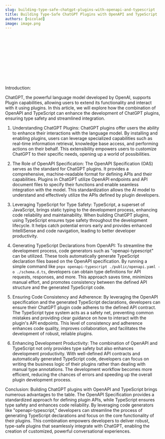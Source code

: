 ```yaml
---
slug: building-type-safe-chatgpt-plugins-with-openapi-and-typescript
title: Building Type-Safe ChatGPT Plugins with OpenAPI and TypeScript
authors: [nicolad]
image: image.png
---
```



<Svg />

Introduction:

ChatGPT, the powerful language model developed by OpenAI, supports Plugin capabilities, allowing users to extend its functionality and interact with it using plugins. In this article, we will explore how the combination of OpenAPI and TypeScript can enhance the development of ChatGPT plugins, ensuring type safety and streamlined integration.

1. Understanding ChatGPT Plugins:
   ChatGPT plugins offer users the ability to enhance their interactions with the language model. By installing and enabling plugins, users can leverage specialized capabilities such as real-time information retrieval, knowledge base access, and performing actions on their behalf. This extensibility empowers users to customize ChatGPT to their specific needs, opening up a world of possibilities.

2. The Role of OpenAPI Specification:
   The OpenAPI Specification (OAS) serves as the standard for ChatGPT plugins. It provides a comprehensive, machine-readable format for defining APIs and their capabilities. Plugins in ChatGPT utilize OpenAPI endpoints and API document files to specify their functions and enable seamless integration with the model. This standardization allows the AI model to understand and effectively utilize the APIs defined by plugin developers.

3. Leveraging TypeScript for Type Safety:
   TypeScript, a superset of JavaScript, brings static typing to the development process, enhancing code reliability and maintainability. When building ChatGPT plugins, using TypeScript ensures type safety throughout the development lifecycle. It helps catch potential errors early and provides enhanced IntelliSense and code navigation, leading to better developer productivity.

4. Generating TypeScript Declarations from OpenAPI:
   To streamline the development process, code generators such as "openapi-typescript" can be utilized. These tools automatically generate TypeScript declaration files based on the OpenAPI specification. By running a simple command like `pnpx openapi-typescript ./public/openapi.yaml -o ./schema.d.ts`, developers can obtain type definitions for API requests, responses, and more. This approach saves time, minimizes manual effort, and promotes consistency between the defined API structure and the generated TypeScript code.

5. Ensuring Code Consistency and Adherence:
   By leveraging the OpenAPI specification and the generated TypeScript declarations, developers can ensure their ChatGPT plugin code adheres to the defined API contract. The TypeScript type system acts as a safety net, preventing common mistakes and providing clear guidance on how to interact with the plugin's API endpoints. This level of consistency and adherence enhances code quality, improves collaboration, and facilitates the development of robust, reliable plugins.

6. Enhancing Development Productivity:
   The combination of OpenAPI and TypeScript not only provides type safety but also enhances development productivity. With well-defined API contracts and automatically generated TypeScript code, developers can focus on writing the business logic of their plugins rather than dealing with manual type annotations. The development workflow becomes more efficient, reducing the chances of errors and speeding up the overall plugin development process.

Conclusion:
Building ChatGPT plugins with OpenAPI and TypeScript brings numerous advantages to the table. The OpenAPI Specification provides a standardized approach for defining plugin APIs, while TypeScript ensures type safety and enhances code reliability. By leveraging code generators like "openapi-typescript," developers can streamline the process of generating TypeScript declarations and focus on the core functionality of their plugins. This combination empowers developers to deliver robust, type-safe plugins that seamlessly integrate with ChatGPT, enabling the creation of customized, powerful conversational experiences.
